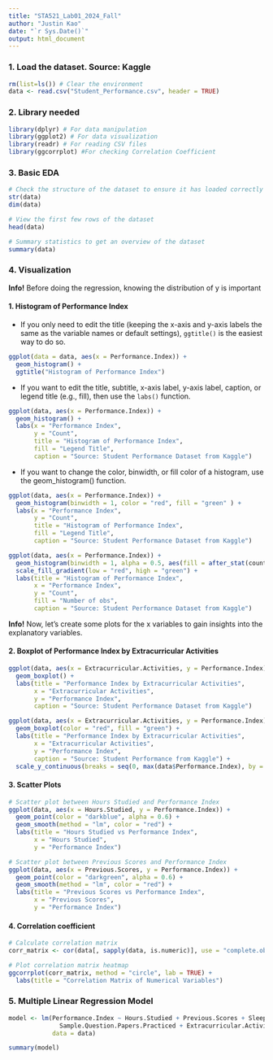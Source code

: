 ```yaml
---
title: "STA521_Lab01_2024_Fall"
author: "Justin Kao"
date: "`r Sys.Date()`"
output: html_document
---
```


```{=html}
<style>
p.comment {
background-color: #DBDBDB;
padding: 10px;
border: 1px solid black;
margin-left: 25px;
border-radius: 5px;
font-style: italic;
}

</style>
```
### 1. Load the dataset. Source: Kaggle

```r
rm(list=ls()) # Clear the environment
data <- read.csv("Student_Performance.csv", header = TRUE)
```

### 2. Library needed

```r
library(dplyr) # For data manipulation
library(ggplot2) # For data visualization
library(readr) # For reading CSV files 
library(ggcorrplot) #For checking Correlation Coefficient
```

### 3. Basic EDA

```r
# Check the structure of the dataset to ensure it has loaded correctly
str(data)
dim(data)
```

```r
# View the first few rows of the dataset
head(data)

# Summary statistics to get an overview of the dataset
summary(data)
```

### 4. Visualization

::: {.alert .alert-info}
<strong>Info!</strong> Before doing the regression, knowing the distribution of y is important
:::

#### 1. Histogram of Performance Index

-   If you only need to edit the title (keeping the x-axis and y-axis labels the same as the variable names or default settings), `ggtitle()` is the easiest way to do so.

```r
ggplot(data = data, aes(x = Performance.Index)) + 
  geom_histogram() +
  ggtitle("Histogram of Performance Index")
```

-   If you want to edit the title, subtitle, x-axis label, y-axis label, caption, or legend title (e.g., fill), then use the `labs()` function.

```r
ggplot(data, aes(x = Performance.Index)) +
  geom_histogram() +
  labs(x = "Performance Index",
       y = "Count",
       title = "Histogram of Performance Index",
       fill = "Legend Title",
       caption = "Source: Student Performance Dataset from Kaggle")
```

-   If you want to change the color, binwidth, or fill color of a histogram, use the geom_histogram() function.

```r
ggplot(data, aes(x = Performance.Index)) +
  geom_histogram(binwidth = 1, color = "red", fill = "green" ) +
  labs(x = "Performance Index",
       y = "Count",
       title = "Histogram of Performance Index",
       fill = "Legend Title",
       caption = "Source: Student Performance Dataset from Kaggle")
```

```r
ggplot(data, aes(x = Performance.Index)) +
  geom_histogram(binwidth = 1, alpha = 0.5, aes(fill = after_stat(count))) +
  scale_fill_gradient(low = "red", high = "green") +
  labs(title = "Histogram of Performance Index",
       x = "Performance Index",
       y = "Count",
       fill = "Number of obs",
       caption = "Source: Student Performance Dataset from Kaggle")
```

::: {.alert .alert-info} 
<strong>Info!</strong> Now, let's create some plots for the x variables to gain insights into the explanatory variables. 
:::

#### 2. Boxplot of Performance Index by Extracurricular Activities

```r
ggplot(data, aes(x = Extracurricular.Activities, y = Performance.Index)) +
  geom_boxplot() +
  labs(title = "Performance Index by Extracurricular Activities",
       x = "Extracurricular Activities", 
       y = "Performance Index",
       caption = "Source: Student Performance Dataset from Kaggle")
```
```r
ggplot(data, aes(x = Extracurricular.Activities, y = Performance.Index))+
  geom_boxplot(color = "red", fill = "green") +
  labs(title = "Performance Index by Extracurricular Activities",
       x = "Extracurricular Activities", 
       y = "Performance Index",
       caption = "Source: Student Performance from Kaggle") +
  scale_y_continuous(breaks = seq(0, max(data$Performance.Index), by = 5))
```

#### 3. Scatter Plots

```r
# Scatter plot between Hours Studied and Performance Index
ggplot(data, aes(x = Hours.Studied, y = Performance.Index)) +
  geom_point(color = "darkblue", alpha = 0.6) +
  geom_smooth(method = "lm", color = "red") +
  labs(title = "Hours Studied vs Performance Index", 
       x = "Hours Studied", 
       y = "Performance Index")

# Scatter plot between Previous Scores and Performance Index
ggplot(data, aes(x = Previous.Scores, y = Performance.Index)) +
  geom_point(color = "darkgreen", alpha = 0.6) +
  geom_smooth(method = "lm", color = "red") +
  labs(title = "Previous Scores vs Performance Index", 
       x = "Previous Scores", 
       y = "Performance Index")
```


#### 4. Correlation coefficient 

```r
# Calculate correlation matrix
corr_matrix <- cor(data[, sapply(data, is.numeric)], use = "complete.obs")

# Plot correlation matrix heatmap
ggcorrplot(corr_matrix, method = "circle", lab = TRUE) +
  labs(title = "Correlation Matrix of Numerical Variables")
```



### 5. Multiple Linear Regression Model  

```r
model <- lm(Performance.Index ~ Hours.Studied + Previous.Scores + Sleep.Hours + 
              Sample.Question.Papers.Practiced + Extracurricular.Activities, 
            data = data)
```

```r
summary(model)
```
